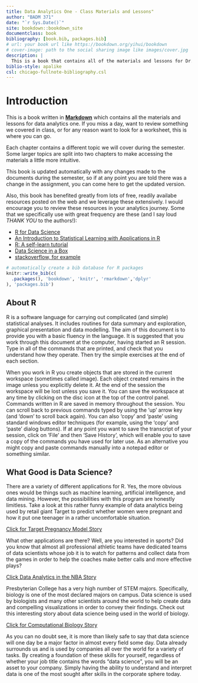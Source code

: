 ```yaml
--- 
title: Data Analytics One - Class Materials and Lessons"
author: "BADM 371"
date: "`r Sys.Date()`"
site: bookdown::bookdown_site
documentclass: book
bibliography: [book.bib, packages.bib]
# url: your book url like https://bookdown.org/yihui/bookdown
# cover-image: path to the social sharing image like images/cover.jpg
description: |
  This is a book that contains all of the materials and lessons for Dr. Turner's data analytics one course.
biblio-style: apalike
csl: chicago-fullnote-bibliography.csl
---
```


# Introduction

This is a book written in [**Markdown**](https://vimeo.com/178485416) which contains all the materials and lessons for data analytics one. If you miss a day, want to review something we covered in class, or for any reason want to look for a worksheet, this is where you can go. 

Each chapter contains a different topic we will cover during the semester. Some larger topics are split into two chapters to make accessing the materials a little more intuitive. 

This book is updated automatically with any changes made to the documents during the semester, so if at any point you are told there was a change in the assignment, you can come here to get the updated version.

Also, this book has benefited greatly from lots of free, readily availabe resources posted on the web and we leverage these extensively.  I would encourage you to review these resources in your analytics journey.  Some that we specifically use with great frequency are these (and I say loud *THANK YOU* to the authors!):

- [R for Data Science](https://r4ds.had.co.nz/)
- [An Introduction to Statistical Learning with Applications in R](https://trevorhastie.github.io/ISLR/)
- [R: A self-learn tutorial](https://gsp.humboldt.edu/olm/R/Tutorials/BestFirstRTutorial.pdf)
- [Data Science in a Box](https://datasciencebox.org/)
- [stackoverflow, for example](https://stackoverflow.com/questions/4862178/remove-rows-with-all-or-some-nas-missing-values-in-data-frame?rq=1)


```r
# automatically create a bib database for R packages
knitr::write_bib(c(
  .packages(), 'bookdown', 'knitr', 'rmarkdown','dplyr'
), 'packages.bib')
```

## About R

R is a software language for carrying out complicated (and simple) statistical analyses. It includes
routines for data summary and exploration, graphical presentation and data modelling. The aim of
this document is to provide you with a basic fluency in the language. It is suggested that you work
through this document at the computer, having started an R session. Type in all of the commands
that are printed, and check that you understand how they operate. Then try the simple exercises
at the end of each section.

When you work in R you create objects that are stored in the current workspace (sometimes
called image). Each object created remains in the image unless you explicitly delete it. At the end
of the session the workspace will be lost unless you save it. You can save the workspace at any
time by clicking on the disc icon at the top of the control panel.
Commands written in R are saved in memory throughout the session. You can scroll back to
previous commands typed by using the ‘up’ arrow key (and ‘down’ to scroll back again). You can
also ‘copy’ and ‘paste’ using standard windows editor techniques (for example, using the ‘copy’
and ‘paste’ dialog buttons). If at any point you want to save the transcript of your session, click
on ‘File’ and then ‘Save History’, which will enable you to save a copy of the commands you have
used for later use. As an alternative you might copy and paste commands manually into a notepad
editor or something similar.

## What Good is Data Science?

There are a variety of different applications for R. Yes, the more obvious ones would be things such as machine learning, artificial intelligence, and data mining. However, the possibilities with this program are honestly limitless. Take a look at this rather funny example of data analytics being used by retail giant Target to predict whether women were pregnant and how it put one teenager in a rather uncomfortable situation.

[Click for Target Pregnancy Model Story](https://www.forbes.com/sites/kashmirhill/2012/02/16/how-target-figured-out-a-teen-girl-was-pregnant-before-her-father-did/)

What other applications are there? Well, are you interested in sports? Did you know that almost all professional athletic teams have dedicated teams of data scientists whose job it is to watch for patterns and collect data from the games in order to help the coaches make better calls and more effective plays? 

[Click Data Analytics in the NBA Story](https://digital.hbs.edu/platform-digit/submission/how-data-analytics-is-revolutionizing-the-nba/)

Presbyterian College has a very high number of STEM majors. Specifically, biology is one of the most declared majors on campus. Data science is used by biologists and many other scientists around the world to help create data and compelling visualizations in order to convey their findings. Check out this interesting story about data science being used in the world of biology. 

[Click for Computational Biology Story](https://www.datasciencecentral.com/profiles/blogs/the-next-big-thing-in-data-science-is-biology)

As you can no doubt see, it is more than likely safe to say that data science will one day be a major factor in almost every field some day. Data already surrounds us and is used by companies all over the world for a variety of tasks. By creating a foundation of these skills for yourself, regardless of whether your job title contains the words "data science", you will be an asset to your company. Simply having the ability to understand and interpret data is one of the most sought after skills in the corporate sphere today. 